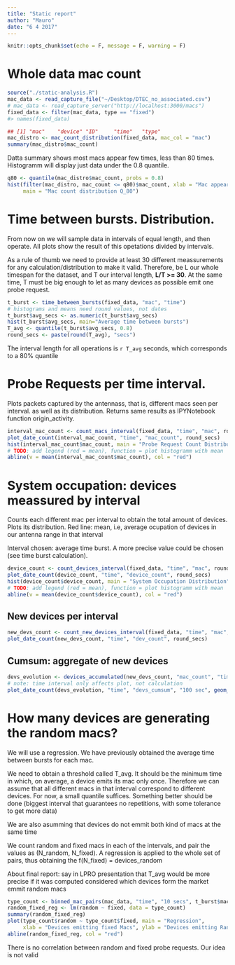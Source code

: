 ```yaml
---
title: "Static report"
author: "Mauro"
date: "6 4 2017"
---
```


```r
knitr::opts_chunk$set(echo = F, message = F, warning = F)
```

# Whole data mac count
```r
source("./static-analysis.R")
mac_data <- read_capture_file("~/Desktop/DTEC_no_associated.csv")
# mac_data <- read_capture_server("http://localhost:3000/macs")
fixed_data <- filter(mac_data, type == "fixed")
#> names(fixed_data)

## [1] "mac"    "device" "ID"     "time"   "type"  
mac_distro <- mac_count_distribution(fixed_data, mac_col = "mac")
summary(mac_distro$mac_count)
```
Datta summary shows most macs appear few times, less than 80 times. Histogramm will display just data under the 0.8 quantile.
```r
q80 <- quantile(mac_distro$mac_count, probs = 0.8)
hist(filter(mac_distro, mac_count <= q80)$mac_count, xlab = "Mac appearances",
     main = "Mac count distribution Q_80")
```

# Time between bursts. Distribution.
From now on we will sample data in intervals of equal length, and then operate. All plots show the result of this opetations divided by intervals.

As a rule of thumb we need to provide at least 30 different meassurements for any calculation/distribution to make it valid. Therefore, be L our whole timespan for the dataset, and T our interval length, **L/T >= 30**. At the same time, T must be big enough to let as many devices as possible emit one probe request.


```r
t_burst <- time_between_bursts(fixed_data, "mac", "time")
# histograms and means need round values, not dates
t_burst$avg_secs <- as.numeric(t_burst$avg_secs)
hist(t_burst$avg_secs, main="Average time between bursts")
T_avg <- quantile(t_burst$avg_secs, 0.8)
round_secs <- paste(round(T_avg), "secs")
```

The interval length for all operations is `r T_avg` seconds, which corresponds to a 80% quantile
 
# Probe Requests per time interval. 
Plots packets captured by the antennass, that is, different macs seen per interval. as well as its distribution. Returns same results as IPYNotebook function origin_activity.

```r
interval_mac_count <- count_macs_interval(fixed_data, "time", "mac", round_secs)
plot_date_count(interval_mac_count, "time", "mac_count", round_secs)
hist(interval_mac_count$mac_count, main = "Probe Request Count Distribution")
# TODO: add legend (red = mean), function = plot histogramm with mean
abline(v = mean(interval_mac_count$mac_count), col = "red")
```

# System occupation: devices meassured by interval
Counts each different mac per interval to obtain the total amount of devices. Plots its distribution. Red line: mean, i.e, average ocupation of devices in our antenna range in that interval

Interval chosen: average time burst. A more precise value could be chosen (see time burst calculation).

```r
device_count <- count_devices_interval(fixed_data, "time", "mac", round_secs)
plot_date_count(device_count, "time", "device_count", round_secs)
hist(device_count$device_count, main = "System Occupation Distribution")
# TODO: add legend (red = mean), function = plot histogramm with mean
abline(v = mean(device_count$device_count), col = "red")
```

## New devices per interval
```r
new_devs_count <- count_new_devices_interval(fixed_data, "time", "mac", round_secs)
plot_date_count(new_devs_count, "time", "dev_count", round_secs)
```

## Cumsum: aggregate of new devices
```r
devs_evolution <- devices_accumulated(new_devs_count, "mac_count", "time")
# note: time interval only affects plot, not calculation
plot_date_count(devs_evolution, "time", "devs_cumsum", "100 sec", geom_line())
```

# How many devices are generating the random macs?
We will use a regression. We have previously obtained the average time between bursts for each mac. 

We need to obtain a threshold called T_avg. It should be the minimum time in which, on average, a device emits its mac only once. Therefore we can assume that all different macs in that interval correspond to different devices. For now, a small quantile suffices. Something better should be done (biggest interval that guarantees no repetitions, with some tolerance to get more data)

We are also asumming that devices do not emmit both kind of macs at the same time

We count random and fixed macs in each of the intervals, and pair the values as (N_random, N_fixed). A regression is applied to the whole set of pairs, thus obtaining the f(N_fixed) = devices_random

About final report: say in LPRO presentation that T_avg would be more precise if it was computed considered which devices form the market emmit random macs
```r
type_count <- binned_mac_pairs(mac_data, "time", "10 secs", t_burst$mac)
random_fixed_reg <- lm(random ~ fixed, data = type_count)
summary(random_fixed_reg)
plot(type_count$random ~ type_count$fixed, main = "Regression",
     xlab = "Devices emitting fixed Macs", ylab = "Devices emitting Random Macs")
abline(random_fixed_reg, col = "red")

```
There is no correlation between random and fixed probe requests. Our idea is not valid